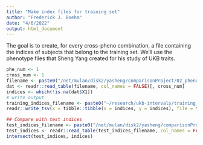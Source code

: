```yaml
---
title: "Make index files for training set"
author: "Frederick J. Boehm"
date: "4/6/2022"
output: html_document
---
```


The goal is to create, for every cross-pheno combination, a file containing 
the indices of subjects that belong to the training set. We'll use the phenotype files 
that Sheng Yang created for his study of UKB traits.

```r
phe_num <- 1
cross_num <- 1
filename <- paste0("/net/mulan/disk2/yasheng/comparisonProject/02_pheno/02_train_c/pheno_pheno", phe_num, ".txt")
dat <- readr::read_table(filename, col_names = FALSE)[, cross_num]
indices <- which(!is.na(dat$X1))
# write output
training_indices_filename <- paste0("~/research/ukb-intervals/training_index_files/pheno_", phe_num, "_cross_", cross_num, ".txt")
readr::write_tsv(x = tibble::tibble(x = indices, y = indices), file = training_indices_filename, col_names = FALSE)

## Compare with test indices
test_indices_filename <- paste0("/net/mulan/disk2/yasheng/comparisonProject/02_pheno/01_test_idx_c/idx_pheno", phe_num, "_cross", cross_num, ".txt")
test_indices <- readr::read_table(test_indices_filename, col_names = FALSE)
intersect(test_indices, indices)
```

